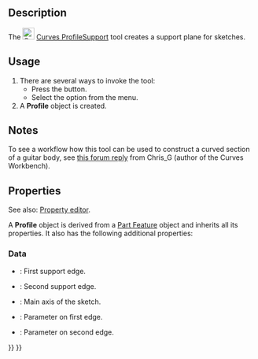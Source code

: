 <languages/>

{{Docnav
|[[Curves_Sweep2Rails|Sweep2Rails]]
|[[Curves_PipeshellProfile|PipeshellProfile]]
|[[Curves_Workbench|Curves]]
|IconL=Curves_Sweep2Rails.svg
|IconR=Curves_PipeshellProfile.svg
|IconC=Curves_workbench_icon.svg
}}

{{GuiCommand
|Name=Curves ProfileSupport
|MenuLocation=Surfaces → Profile support plane
|Workbenches=[[Curves_Workbench|Curves]]
}}

==Description==

The [[Image:Curves_ProfileSupport.svg|24px]] [[Curves_ProfileSupport|Curves ProfileSupport]] tool creates a support plane for sketches.

==Usage==

# There are several ways to invoke the tool:
#* Press the {{Button|[[Image:Curves_ProfileSupport.svg|16px]] [[Curves_ProfileSupport|Profile support plane]]}} button.
#* Select the {{MenuCommand|Surfaces → [[Image:Curves_ProfileSupport.svg|16px]] Profile support plane}} option from the menu.
# A '''Profile''' object is created.

==Notes==

To see a workflow how this tool can be used to construct a curved section of a guitar body, see [https://forum.freecadweb.org/viewtopic.php?f=3&t=22675&start=90#p203978 this forum reply] from Chris_G (author of the Curves Workbench).

==Properties==

See also: [[Property_editor|Property editor]].

A '''Profile''' object is derived from a [[Part_Feature|Part Feature]] object and inherits all its properties. It also has the following additional properties:

===Data===

{{TitleProperty|Profile}}

* {{PropertyData|Edge1|LinkSub|Dynamic}}: First support edge.
* {{PropertyData|Edge2|LinkSub|Dynamic}}: Second support edge.
* {{PropertyData|MainAxis|Vector|Dynamic}}: Main axis of the sketch.
* {{PropertyData|Parameter1|Float|Dynamic}}: Parameter on first edge.
* {{PropertyData|Parameter2|Float|Dynamic}}: Parameter on second edge.


{{Docnav
|[[Curves_Sweep2Rails|Sweep2Rails]]
|[[Curves_PipeshellProfile|PipeshellProfile]]
|[[Curves_Workbench|Curves]]
|IconL=Curves_Sweep2Rails.svg
|IconR=Curves_PipeshellProfile.svg
|IconC=Curves_workbench_icon.svg
}}

{{Curves Tools navi{{#translation:}}}}
{{Userdocnavi{{#translation:}}}}